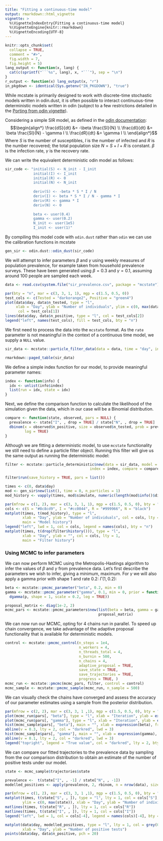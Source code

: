```yaml
---
title: "Fitting a continuous-time model"
output: rmarkdown::html_vignette
vignette: >
  %\VignetteIndexEntry{Fitting a continuous-time model}
  %\VignetteEngine{knitr::rmarkdown}
  %\VignetteEncoding{UTF-8}
---
```


```r
knitr::opts_chunk$set(
  collapse = TRUE,
  comment = "#>",
  fig.width = 7,
  fig.height = 5)
lang_output <- function(x, lang) {
  cat(c(sprintf("```%s", lang), x, "```"), sep = "\n")
}
r_output <- function(x) lang_output(x, "r")
in_pkgdown <- identical(Sys.getenv("IN_PKGDOWN"), "true")

```

While mcstate is primarily designed to work with discrete-time stochastic models written in odin.dust, it is often possible to interact continuous-time deterministic models written in odin (subject to a few restrictions detailed in the [Porting from odin vignette](https://mrc-ide.github.io/odin.dust/articles/porting.html)).

Considering a simple SIR model, as defined in the [odin documentation](https://mrc-ide.github.io/odin/articles/discrete.html):
$$\begin{align*}
\frac{dS}{dt} &= -\beta \frac{SI}{N} \\
\frac{dI}{dt} &= \beta \frac{SI}{N} - \gamma I \\
\frac{dR}{dt} &= \gamma I \\
\end{align*}$$
Where $S$ is the number of susceptibles, $I$ is the number of infected and $R$ is the number recovered; the total population size $N = S + I + R$ is constant. $\beta$ is the infection rate, $\gamma$ is the recovery rate.

We can write the equivalent deterministic odin model as follows:

```r
sir_code <- "initial(S) <- N_init - I_init
             initial(I) <- I_init
             initial(R) <- 0
             initial(N) <- N_init
             
             deriv(S) <- -beta * S * I / N
             deriv(I) <- beta * S * I / N - gamma * I
             deriv(R) <- gamma * I
             deriv(N) <- 0
             
             beta <- user(0.4)
             gamma <- user(0.2)
             N_init <- user(1e5)
             I_init <- user(1)"
```


By compiling this model code with `odin.dust` rather than `odin` we can use the calibration functions in mcstate

```r
gen_sir <- odin.dust::odin_dust(sir_code)
```

We will attempt to infer parameters $\beta$ and $\gamma$ using weekly measures of population prevalence, for example taken from household prevalence surveys. These have been generated using $\beta = 0.3$ and $\gamma = 0.1$, assuming around 100 people are sampled each week.

```r
data <- read.csv(system.file("sir_prevalence.csv", package = "mcstate"))

par(bty = "n", mar = c(3, 3, 1, 1), mgp = c(1.5, 0.5, 0))
test_cols <- c(Tested = "darkorange2", Positive = "green4")
plot(data$day, data$n_tested, type = "l",
     xlab = "Day", ylab = "Number of individuals", ylim = c(0, max(data$n_tested)),
      col = test_cols[1])
lines(data$day, data$n_positive, type = "l", col = test_cols[2])
legend("left", names(test_cols), fill = test_cols, bty = "n")
```
We first need to process the data into the `mcstate` format. As the `rate` parameter is not meaningful in the context of a continuous time model, we supply a `NULL` value.

```r
sir_data <- mcstate::particle_filter_data(data = data, time = "day", initial_time = 0, rate = NULL)

rmarkdown::paged_table(sir_data)
```

We define a simple index function for our model, to provide meaningful parameter names: 

```r
index <- function(info) {
  idx <- unlist(info$index)
  list(run = idx, state = idx)
}
```

Next, we define the comparison function to calculate the likelihood of the simulation given the data, which in our case will be a Binomial distribution.

```r
compare <- function(state, observed, pars = NULL) {
  prevalence <- state["I", , drop = TRUE] / state["N", , drop = TRUE] 
  dbinom(x = observed$n_positive, size = observed$n_tested, prob = prevalence,
         log = TRUE)
}
```

Although we are fitting a deterministic model, to use `mcstate` functionality we still need to define a particle filter object. Running this filter will give us the same output as running the deterministic model:

```r

filter <- mcstate::particle_deterministic$new(data = sir_data, model = gen_sir,
                                       index = index, compare = compare)

filter$run(save_history = TRUE, pars = list())

times <- c(0, data$day)
mod <- gen_sir$new(list(), time = 0, n_particles = 1)
mod_history <- vapply(times, mod$simulate, numeric(length(mod$info()$dim)))

par(mfrow = c(1, 2), mar = c(3, 3, 1, 1), mgp = c(1.5, 0.5, 0), bty = "n")
cols <- c(S = "#8c8cd9", I = "#cc0044", R = "#999966", N = "black")
matplot(times, t(mod_history), type = "l",
        xlab = "Day", ylab = "Number of individuals", col = cols, lty = 1,
        main = "Model history")
legend("left", lwd = 1, col = cols, legend = names(cols), bty = "n")
matplot(times, t(drop(filter$history())), type = "l",
        xlab = "Day", ylab = "", col = cols, lty = 1,
        main = "Filter history")


```

### Using MCMC to infer parameters

We can now perform MCMC using the Metropolis-Hastings algorithm to infer the values of $\beta$ and $\gamma$ from prevalence data. Let's first describe the parameters we wish to infer, giving a minimum, maximum. For $\gamma$ we will also apply a gamma prior with shape 1 and rate 0.2: $\Gamma(1, 0.2)$:

```r
beta <- mcstate::pmcmc_parameter("beta", 0.2, min = 0)
gamma <- mcstate::pmcmc_parameter("gamma", 0.1, min = 0, prior = function(p)
  dgamma(p, shape = 1, scale = 0.2, log = TRUE))

proposal_matrix <- diag(1e-2, 2)
mcmc_pars <- mcstate::pmcmc_parameters$new(list(beta = beta, gamma = gamma),
                                           proposal_matrix)
```

We can now run our MCMC, opting for 4 chains run in parallel. To speed up chain convergence, we take advantage of the adaptive proposal functionality that is available for deterministic models.

```r
control <- mcstate::pmcmc_control(n_steps = 1e4,
                                  n_workers = 4,
                                  n_threads_total = 4,
                                  n_burnin = 500,
                                  n_chains = 4,
                                  adaptive_proposal = TRUE,
                                  save_state = TRUE,
                                  save_trajectories = TRUE,
                                  progress = TRUE, )
mcmc_run <- mcstate::pmcmc(mcmc_pars, filter, control = control)
mcmc_sample <- mcstate::pmcmc_sample(mcmc_run, n_sample = 500)

```
We can visually check the chains have converged and assess the accuracy of our parameter estimates using a sample from the posterior distribution.

```r
par(mfrow = c(2, 2), mar = c(3, 3, 1 ,1), mgp = c(1.5, 0.5, 0), bty = "n")
plot(mcmc_run$pars[, "beta"], type = "l", xlab = "Iteration", ylab = expression(beta))
plot(mcmc_run$pars[, "gamma"], type = "l", xlab = "Iteration", ylab = expression(gamma))
hist(mcmc_sample$pars[, "beta"], main = "", xlab = expression(beta), freq = FALSE)
abline(v = 0.3, lty = 2, col = "darkred", lwd = 3)
hist(mcmc_sample$pars[, "gamma"], main = "", xlab = expression(gamma), freq = FALSE)
abline(v = 0.1, lty = 2, col = "darkred", lwd = 3)
legend("topright", legend = "True value", col = "darkred", lty = 2, bty = "n")
```

We can compare our fitted trajectories to the prevalence data by sampling from the our comparison distribution to obtain an estimate of the number of positive tests under our model.

```r

state <- mcmc_sample$trajectories$state

prevalence <-  t(state["I", , -1] / state["N", , -1])
modelled_positives <- apply(prevalence, 2, rbinom, n = nrow(data), size = data$n_tested)

par(mfrow = c(1, 2), mar = c(3, 3, 1 ,1), mgp = c(1.5, 0.5, 0), bty = "n")
matplot(times, t(state["S", , ]), type = "l", lty = 1, col = cols["S"],
        ylim = c(0, max(state)), xlab = "Day", ylab = "Number of individuals")
matlines(times, t(state["R", , ]), lty = 1, col = cols["R"])
matlines(times, t(state["I", , ]), lty = 1, col = cols["I"])
legend("left", lwd = 1, col = cols[-4], legend = names(cols)[-4], bty = "n")

matplot(data$day, modelled_positives, type = "l", lty = 1, col = grey(0.7, 0.2),
        xlab = "Day", ylab = "Number of positive tests")
points(data$day, data$n_positive, pch = 20)

```


